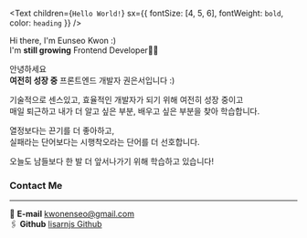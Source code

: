<Text
  children={`Hello World!`}
  sx={{ fontSize: [4, 5, 6], fontWeight: `bold`, color: `heading` }}
/>

Hi there, I'm Eunseo Kwon :)  
I'm **still growing** Frontend Developer🙌🏻

안녕하세요  
**여전히 성장 중** 프론트엔드 개발자 권은서입니다 :)

기술적으로 센스있고, 효율적인 개발자가 되기 위해 여전히 성장 중이고  
매일 퇴근하고 내가 더 알고 싶은 부분, 배우고 싶은 부분을 찾아 학습합니다.

열정보다는 끈기를 더 좋아하고,  
실패라는 단어보다는 시행착오라는 단어를 더 선호합니다.

오늘도 남들보다 한 발 더 앞서나가기 위해 학습하고 있습니다!

### Contact Me

---

📧 **E-mail** kwonenseo@gmail.com  
🖇️ **Github** [lisarnjs Github](https://github.com/lisarnjs)
